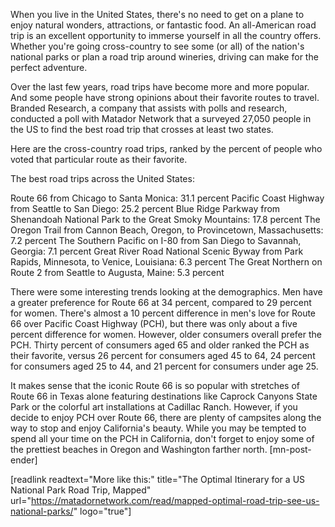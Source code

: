 When you live in the United States, there's no need to get on a plane to enjoy natural wonders, attractions, or fantastic food. An all-American road trip is an excellent opportunity to immerse yourself in all the country offers. Whether you're going cross-country to see some (or all) of the nation's national parks or plan a road trip around wineries, driving can make for the perfect adventure. 

Over the last few years, road trips have become more and more popular. And some people have strong opinions about their favorite routes to travel. Branded Research, a company that assists with polls and research, conducted a poll with Matador Network that a surveyed 27,050 people in the US to find the best road trip that crosses at least two states. 

Here are the cross-country road trips, ranked by the percent of people who voted that particular route as their favorite.

The best road trips across the United States:


Route 66 from Chicago to Santa Monica: 31.1 percent
Pacific Coast Highway from Seattle to San Diego: 25.2 percent
Blue Ridge Parkway from Shenandoah National Park to the Great Smoky Mountains: 17.8 percent
The Oregon Trail from Cannon Beach, Oregon, to Provincetown, Massachusetts: 7.2 percent
The Southern Pacific on I-80 from San Diego to Savannah, Georgia: 7.1 percent
Great River Road National Scenic Byway from Park Rapids, Minnesota, to Venice, Louisiana: 6.3 percent
The Great Northern on Route 2 from Seattle to Augusta, Maine: 5.3 percent


There were some interesting trends looking at the demographics. Men have a greater preference for Route 66 at 34 percent, compared to 29 percent for women. There's almost a 10 percent difference in men's love for Route 66 over Pacific Coast Highway (PCH), but there was only about a five percent difference for women. However, older consumers overall prefer the PCH. Thirty percent of consumers aged 65 and older ranked the PCH as their favorite, versus 26 percent for consumers aged 45 to 64, 24 percent for consumers aged 25 to 44, and 21 percent for consumers under age 25.

It makes sense that the iconic Route 66 is so popular with stretches of Route 66 in Texas alone featuring destinations like Caprock Canyons State Park or the colorful art installations at Cadillac Ranch. However, if you decide to enjoy PCH over Route 66, there are plenty of campsites along the way to stop and enjoy California's beauty. While you may be tempted to spend all your time on the PCH in California, don't forget to enjoy some of the prettiest beaches in Oregon and Washington farther north. [mn-post-ender]

[readlink readtext="More like this:" title="The Optimal Itinerary for a US National Park Road Trip, Mapped"  url="https://matadornetwork.com/read/mapped-optimal-road-trip-see-us-national-parks/" logo="true"]